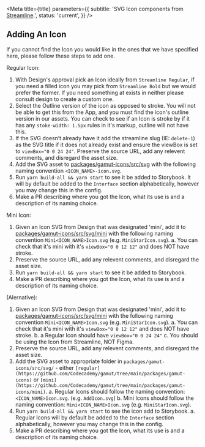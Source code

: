 

<Meta
  title={title}
  parameters={{
    subtitle:
      'SVG Icon components from [Streamline](https://streamlineicons.com/).',
    status: 'current',
  }}
/>

## Adding An Icon

If you cannot find the Icon you would like in the ones that we have specified here, please follow these steps to add one.

Regular Icon:
1. With Design's approval pick an Icon ideally from `Streamline Regular`, if you need a filled icon you may pick from `Streamline Bold` but we would prefer the former. If you need something at exists in neither please consult design to create a custom one.
2. Select the Outline version of the icon as opposed to stroke. You will not be able to get this from the App, and you must find the icon's outline version in our assets. You can check to see if an Icon is stroke by if it has any `stoke-width: 1.5px` rules in it's markup, outline will not have this.
3. If the SVG doesn’t already have it add the streamline slug (IE: `delete-1`) as the SVG title if it does not already exist and ensure the viewBox is set to `viewBox="0 0 24 24"`. Preserve the source URL, add any relevent comments, and disregard the asset size.
4. Add the SVG asset to [packages/gamut-icons/src/svg](https://github.com/Codecademy/gamut/tree/main/packages/gamut-icons) with the following naming convention `<ICON_NAME>-icon.svg`.
5. Run `yarn build-all && yarn start` to see it be added to Storybook. It will by default be added to the `Interface` section alphabetically, however you may change this in the config.
6. Make a PR describing where you got the Icon, what its use is and a description of its naming choice.

Mini Icon:
1. Given an Icon SVG from Design that was designated 'mini', add it to [packages/gamut-icons/src/svg/mini](https://github.com/Codecademy/gamut/tree/main/packages/gamut-icons) with the following naming convention `Mini<ICON_NAME>Icon.svg` (e.g. `MiniStarIcon.svg`).
  a. You can check that it's mini with it's `viewBox="0 0 12 12"` and does NOT have stroke.
2. Preserve the source URL, add any relevent comments, and disregard the asset size.
3. Run `yarn build-all && yarn start` to see it be added to Storybook.
4. Make a PR describing where you got the Icon, what its use is and a description of its naming choice.

(Alernative):
1. Given an Icon SVG from Design that was designated 'mini', add it to [packages/gamut-icons/src/svg/mini](https://github.com/Codecademy/gamut/tree/main/packages/gamut-icons/mini) with the following naming convention `Mini<ICON_NAME>Icon.svg` (e.g. `MiniStarIcon.svg`).
  a. You can check that it's mini with it's `viewBox="0 0 12 12"` and does NOT have stroke.
  b. a Regular Icon should have `viewBox="0 0 24 24"`
  c. You should be using the Icon from Streamline, NOT Figma.
2. Preserve the source URL, add any relevent comments, and disregard the asset size.
3. Add the SVG asset to appropriate folder in `packages/gamut-icons/src/svg/` - either `[regular](https://github.com/Codecademy/gamut/tree/main/packages/gamut-icons)` or `[mini](https://github.com/Codecademy/gamut/tree/main/packages/gamut-icons/mini)`.
  a. Regular Icons should follow the naming convention: `<ICON_NAME>Icon.svg`. (e.g. `AddIcon.svg`)
  b. Mini Icons should follow the naming convention: `Mini<ICON_NAME>Icon.svg` (e.g. `MiniStarIcon.svg`).
4. Run `yarn build-all && yarn start` to see the icon add to Storybook.
  a. Regular Icons will by default be added to the `Interface` section alphabetically, however you may change this in the config.
5. Make a PR describing where you got the Icon, what its use is and a description of its naming choice.



<TableOfContents />
